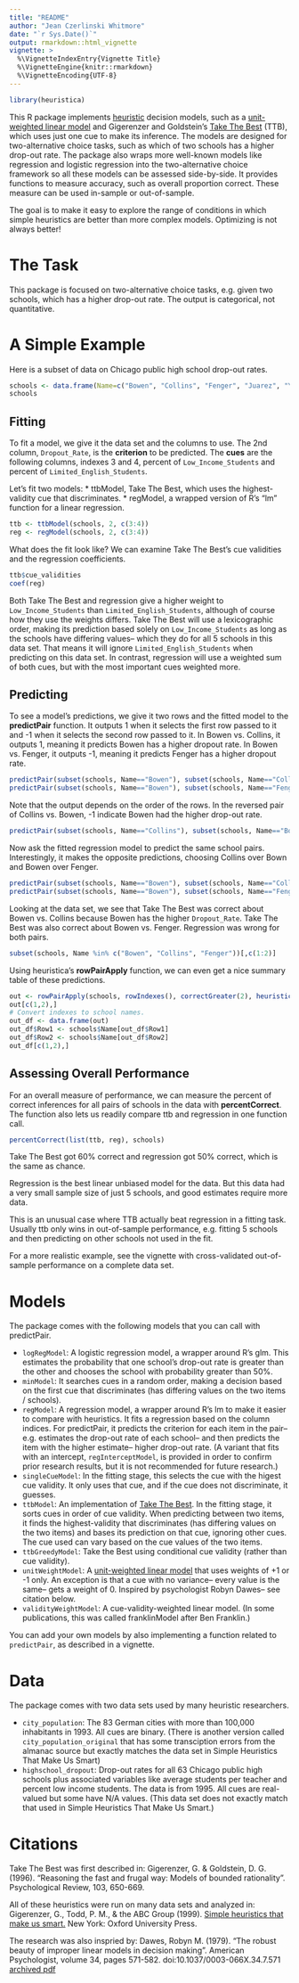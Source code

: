 ```yaml
---
title: "README"
author: "Jean Czerlinski Whitmore"
date: "`r Sys.Date()`"
output: rmarkdown::html_vignette
vignette: >
  %\VignetteIndexEntry{Vignette Title}
  %\VignetteEngine{knitr::rmarkdown}
  %\VignetteEncoding{UTF-8}
---
```


<!-- Copy & paste & alter from ../README.Rmd 
     * Changed header to produce vignette, not github markdown.
     * Removed installation info.
-->

```r
library(heuristica)
```



This R package implements [heuristic](http://en.wikipedia.org/wiki/Heuristic) decision models, such as a [unit-weighted linear model](http://en.wikipedia.org/wiki/Unit-weighted_regression) and Gigerenzer and Goldstein's [Take The Best](http://en.wikipedia.org/wiki/Take-the-best_heuristic) (TTB), which uses just one cue to make its inference.  The models are designed for two-alternative choice tasks, such as which of two schools has a higher drop-out rate.  The package also wraps more well-known models like regression and logistic regression into the two-alternative choice framework so all these models can be assessed side-by-side.  It provides functions to measure accuracy, such as overall proportion correct.  These measure can be used in-sample or out-of-sample.

The goal is to make it easy to explore the range of conditions in which simple heuristics are better than more complex models.  Optimizing is not always better!

# The Task

This package is focused on two-alternative choice tasks, e.g. given two schools, which has a higher drop-out rate.  The output is categorical, not quantitative.

# A Simple Example

Here is a subset of data on Chicago public high school drop-out rates.

```r
schools <- data.frame(Name=c("Bowen", "Collins", "Fenger", "Juarez", "Young"), Dropout_Rate=c(25.5, 11.8, 28.7, 21.6, 4.5), Low_Income_Students=c(82.5, 88.8, 63.2, 84.5, 30.3), Limited_English_Students=c(11.4, 0.1, 0, 28.3, 0.1))
schools
```

## Fitting

To fit a model, we give it the data set and the columns to use.  The 2nd column, `Dropout_Rate`, is the __criterion__ to be predicted.  The __cues__ are the following columns, indexes 3 and 4, percent of `Low_Income_Students` and percent of `Limited_English_Students`.

Let's fit two models:
* ttbModel, Take The Best, which uses the highest-validity cue that discriminates.
* regModel, a wrapped version of R's "lm" function for a linear regression.

```r
ttb <- ttbModel(schools, 2, c(3:4))
reg <- regModel(schools, 2, c(3:4))
```

What does the fit look like?  We can examine Take The Best's cue validities and the regression coefficients.
```r
ttb$cue_validities
coef(reg)
```
Both Take The Best and regression give a higher weight to `Low_Income_Students` than `Limited_English_Students`, although of course how they use the weights differs.  Take The Best will use a lexicographic order, making its prediction based solely on `Low_Income_Students` as long as the schools have differing values-- which they do for all 5 schools in this data set.  That means it will ignore `Limited_English_Students` when predicting on this data set.  In contrast, regression will use a weighted sum of both cues, but with the most important cues weighted more.  

## Predicting

To see a model's predictions, we give it two rows and the fitted model to the __predictPair__ function.  It outputs 1 when it selects the first row passed to it and -1 when it selects the second row passed to it.  In Bowen vs. Collins, it outputs 1, meaning it predicts Bowen has a higher dropout rate.  In Bowen vs. Fenger, it outputs -1, meaning it predicts Fenger has a higher dropout rate.
```r
predictPair(subset(schools, Name=="Bowen"), subset(schools, Name=="Collins"), ttb)
predictPair(subset(schools, Name=="Bowen"), subset(schools, Name=="Fenger"), ttb)
```

Note that the output depends on the order of the rows.  In the reversed pair of Collins vs. Bowen, -1 indicate Bowen had the higher drop-out rate.
```r
predictPair(subset(schools, Name=="Collins"), subset(schools, Name=="Bowen"), ttb)
```


Now ask the fitted regression model to predict the same school pairs.  Interestingly, it makes the opposite predictions, choosing Collins over Bown and Bowen over Fenger.
```r
predictPair(subset(schools, Name=="Bowen"), subset(schools, Name=="Collins"), reg)
predictPair(subset(schools, Name=="Bowen"), subset(schools, Name=="Fenger"), reg)
```

Looking at the data set, we see that Take The Best was correct about Bowen vs. Collins because Bowen has the higher `Dropout_Rate`.  Take The Best was also correct about Bowen vs. Fenger.  Regression was wrong for both pairs.
```r
subset(schools, Name %in% c("Bowen", "Collins", "Fenger"))[,c(1:2)]
```

Using heuristica's __rowPairApply__ function, we can even get a nice summary table of these predictions.
```r
out <- rowPairApply(schools, rowIndexes(), correctGreater(2), heuristics(ttb, reg))
out[c(1,2),]
# Convert indexes to school names.
out_df <- data.frame(out)
out_df$Row1 <- schools$Name[out_df$Row1]
out_df$Row2 <- schools$Name[out_df$Row2]
out_df[c(1,2),]
```


## Assessing Overall Performance

For an overall measure of performance, we can measure the percent of correct inferences for all pairs of schools in the data with __percentCorrect__.  The function also lets us readily compare ttb and regression in one function call.
```r
percentCorrect(list(ttb, reg), schools)
```

Take The Best got 60% correct and regression got 50% correct, which is the same as chance.

Regression is the best linear unbiased model for the data.  But this data had a very small sample size of just 5 schools, and good estimates require more data.

This is an unusual case where TTB actually beat regression in a fitting task.  Usually ttb only wins in out-of-sample performance, e.g. fitting 5 schools and then predicting on other schools not used in the fit.

For a more realistic example, see the vignette with cross-validated out-of-sample performance on a complete data set.

# Models

The package comes with the following models that you can call with predictPair.

* `logRegModel`: A logistic regression model, a wrapper around R's glm.  This estimates the probability that one school's drop-out rate is greater than the other and chooses the school with probability greater than 50%.
* `minModel`: It searches cues in a random order, making a decision based on the first cue that discriminates (has differing values on the two items / schools).
* `regModel`: A regression model, a wrapper around R's lm to make it easier to compare with heuristics.  It fits a regression based on the column indices.  For predictPair, it predicts the criterion for each item in the pair-- e.g. estimates the drop-out rate of each school-- and then predicts the item with the higher estimate-- higher drop-out rate.  (A variant that fits with an intercept, `regInterceptModel`, is provided in order to confirm prior research results, but it is not recommended for future research.)
* `singleCueModel`: In the fitting stage, this selects the cue with the higest cue validity.  It only uses that cue, and if the cue does not discriminate, it guesses.
* `ttbModel`: An implementation of [Take The Best](http://en.wikipedia.org/wiki/Take-the-best_heuristic). In the fitting stage, it sorts cues in order of cue validity.  When predicting between two items, it finds the highest-validity that discriminates (has differing values on the two items) and bases its prediction on that cue, ignoring other cues.  The cue used can vary based on the cue values of the two items.
* `ttbGreedyModel`: Take the Best using conditional cue validity (rather than cue validity).
* `unitWeightModel`: A [unit-weighted linear model](http://en.wikipedia.org/wiki/Unit-weighted_regression) that uses weights of +1 or -1 only.  An exception is that a cue with no variance-- every value is the same-- gets a weight of 0.  Inspired by psychologist Robyn Dawes-- see citation below.
* `validityWeightModel`: A cue-validity-weighted linear model.  (In some publications, this was called franklinModel after Ben Franklin.)

You can add your own models by also implementing a function related to `predictPair`, as described in a vignette.

# Data

The package comes with two data sets used by many heuristic researchers.

* `city_population`:  The 83 German cities with more than 100,000 inhabitants in 1993.  All cues are binary.  (There is another version called `city_population_original` that has some transciption errors from the almanac source but exactly matches the data set in Simple Heuristics That Make Us Smart)
* `highschool_dropout`: Drop-out rates for all 63 Chicago public high schools plus associated variables like average students per teacher and percent low income students.  The data is
from 1995.  All cues are real-valued but some have N/A values.  (This data set does not exactly match that used in Simple Heuristics That Make Us Smart.)

# Citations

Take The Best was first described in:
Gigerenzer, G. & Goldstein, D. G. (1996). "Reasoning the fast and frugal way: Models of bounded rationality". Psychological Review, 103, 650-669.

All of these heuristics were run on many data sets and analyzed in:
Gigerenzer, G., Todd, P. M., & the ABC Group (1999). [Simple heuristics that make us smart.](http://www.amazon.com/Simple-Heuristics-That-Make-Smart/dp/0195143817) New York: Oxford University Press. 

The research was also inspried by:
Dawes, Robyn M. (1979). "The robust beauty of improper linear models in decision making". American Psychologist, volume 34, pages 571-582. doi:10.1037/0003-066X.34.7.571 [archived pdf](http://www.cmu.edu/dietrich/sds/docs/dawes/the-robust-beauty-of-improper-linear-models-in-decision-making.pdf)


